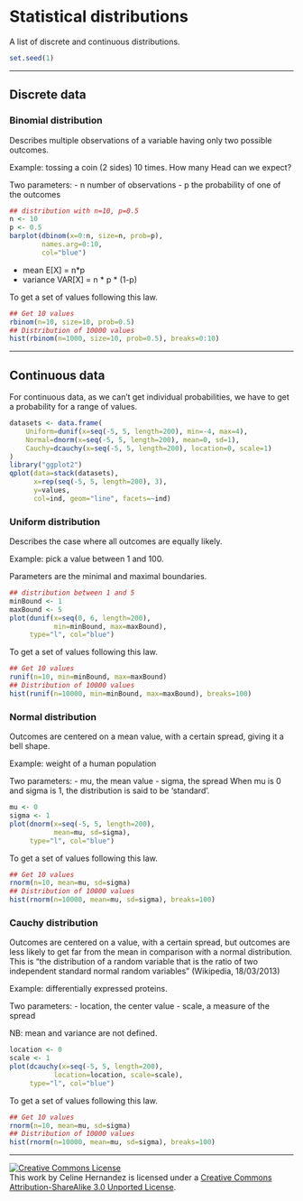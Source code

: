 Statistical distributions
========================================================

A list of discrete and continuous distributions.

```r
set.seed(1)
```

--------------------------------------------------------------------------------

Discrete data
--------------------------------------------------------------------------------

### Binomial distribution

Describes multiple observations of a variable having only two possible outcomes.

Example: tossing a coin (2 sides) 10 times. How many Head can we expect?

Two parameters: 
- n number of observations
- p the probability of one of the outcomes

```r
## distribution with n=10, p=0.5
n <- 10
p <- 0.5
barplot(dbinom(x=0:n, size=n, prob=p), 
        names.arg=0:10, 
        col="blue")
```

- mean E[X] = n*p 
- variance VAR[X] = n * p * (1-p)

To get a set of values following this law.
```r
## Get 10 values
rbinom(n=10, size=10, prob=0.5)
## Distribution of 10000 values
hist(rbinom(n=1000, size=10, prob=0.5), breaks=0:10)
```



--------------------------------------------------------------------------------

Continuous data
--------------------------------------------------------------------------------

For continuous data, as we can't get individual probabilities, we have to get a probability for a range of values.

```r
datasets <- data.frame(
    Uniform=dunif(x=seq(-5, 5, length=200), min=-4, max=4),
    Normal=dnorm(x=seq(-5, 5, length=200), mean=0, sd=1),
    Cauchy=dcauchy(x=seq(-5, 5, length=200), location=0, scale=1)
)
library("ggplot2")
qplot(data=stack(datasets), 
      x=rep(seq(-5, 5, length=200), 3), 
      y=values, 
      col=ind, geom="line", facets=~ind)

```


### Uniform distribution

Describes the case where all outcomes are equally likely.

Example: pick a value between 1 and 100.

Parameters are the minimal and maximal boundaries.

```r
## distribution between 1 and 5
minBound <- 1
maxBound <- 5
plot(dunif(x=seq(0, 6, length=200), 
           min=minBound, max=maxBound), 
     type="l", col="blue")
```

To get a set of values following this law.
```r
## Get 10 values
runif(n=10, min=minBound, max=maxBound)
## Distribution of 10000 values
hist(runif(n=10000, min=minBound, max=maxBound), breaks=100)
```



### Normal distribution

Outcomes are centered on a mean value, with a certain spread, giving it a bell shape.

Example: weight of a human population

Two parameters:
- mu, the mean value
- sigma, the spread
When mu is 0 and sigma is 1, the distribution is said to be 'standard'.

```r
mu <- 0
sigma <- 1
plot(dnorm(x=seq(-5, 5, length=200), 
           mean=mu, sd=sigma), 
     type="l", col="blue")
```

To get a set of values following this law.
```r
## Get 10 values
rnorm(n=10, mean=mu, sd=sigma)
## Distribution of 10000 values
hist(rnorm(n=10000, mean=mu, sd=sigma), breaks=100)
```


### Cauchy distribution

Outcomes are centered on a value, with a certain spread, but outcomes are less likely to get far from the mean in comparison with a normal distribution. This is "the distribution of a random variable that is the ratio of two independent standard normal random variables" (Wikipedia, 18/03/2013)

Example: differentially expressed proteins.

Two parameters:
- location, the center value
- scale, a measure of the spread

NB: mean and variance are not defined.

```r
location <- 0
scale <- 1
plot(dcauchy(x=seq(-5, 5, length=200), 
           location=location, scale=scale), 
     type="l", col="blue")
```

To get a set of values following this law.
```r
## Get 10 values
rnorm(n=10, mean=mu, sd=sigma)
## Distribution of 10000 values
hist(rnorm(n=10000, mean=mu, sd=sigma), breaks=100)
```


--------------------------------------------------------------------------------

<a rel="license" href="http://creativecommons.org/licenses/by-sa/3.0/deed.en_US"><img alt="Creative Commons License" style="border-width:0" src="http://i.creativecommons.org/l/by-sa/3.0/80x15.png" /></a><br />This work by <span xmlns:cc="http://creativecommons.org/ns#" property="cc:attributionName">Celine Hernandez</span> is licensed under a <a rel="license" href="http://creativecommons.org/licenses/by-sa/3.0/deed.en_US">Creative Commons Attribution-ShareAlike 3.0 Unported License</a>.